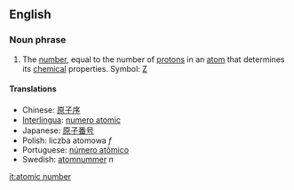 ==English==
=== Noun phrase ===
#The [[number]], equal to the number of [[proton]]s in an [[atom]] that determines its [[chemical]] properties.  Symbol: [[Z]]

==== Translations ====
*Chinese: [[原子序]]
*[[Interlingua]]: [[numero atomic]]
*Japanese: [[原子番号]]
*Polish: liczba atomowa ''f''
*Portuguese: [[número atômico]]
*Swedish: [[atomnummer]] ''n''

[[it:atomic number]]